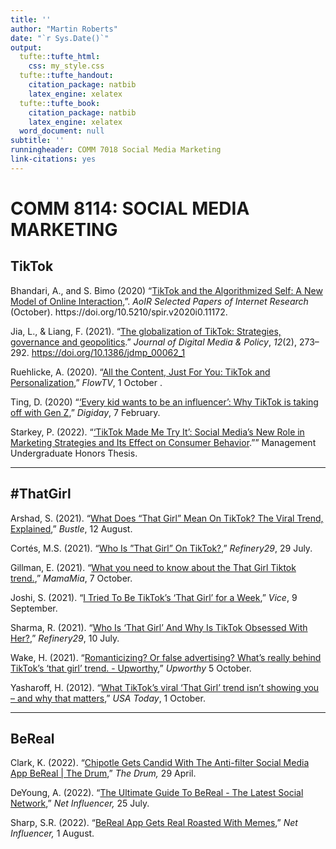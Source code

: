 ```yaml
---
title: ''
author: "Martin Roberts"
date: "`r Sys.Date()`"
output:
  tufte::tufte_html:
    css: my_style.css
  tufte::tufte_handout:
    citation_package: natbib
    latex_engine: xelatex
  tufte::tufte_book:
    citation_package: natbib
    latex_engine: xelatex
  word_document: null
subtitle: ''
runningheader: COMM 7018 Social Media Marketing
link-citations: yes
---
```

# COMM 8114: SOCIAL MEDIA MARKETING  

## TikTok
Bhandari, A., and S. Bimo (2020) "[TikTok and the Algorithmized Self: A New Model of Online Interaction](https://journals.uic.edu/ojs/index.php/spir/article/view/11172),". _AoIR Selected Papers of Internet Research_ (October). https://doi.org/10.5210/spir.v2020i0.11172.

Jia, L., & Liang, F. (2021). "[The globalization of TikTok: Strategies, governance and geopolitics](https://www.ingentaconnect.com/content/intellect/jdmp/2021/00000012/00000002/art00005;jsessionid=6g73hjqmtin9m.x-ic-live-01)." _Journal of Digital Media & Policy_, _12_(2), 273–292. [https://doi.org/10.1386/jdmp_00062_1](https://doi.org/10.1386/jdmp_00062_1)   

Ruehlicke, A. (2020). "[All the Content, Just For You: TikTok and Personalization](https://www.flowjournal.org/2020/10/content-just-for-you/)," _FlowTV_, 1 October .

Ting, D. (2020) "['Every kid wants to be an influencer': Why TikTok is taking off with Gen Z](https://digiday.com/%20marketing/every-kid-wants-influencer-tiktok-taking-off-gen-z/)," _Digiday_, 7 February.

Starkey, P. (2022). “['TikTok Made Me Try It': Social Media’s New Role in Marketing Strategies and Its Effect on Consumer Behavior](https://scholarworks.uark.edu/mgmtuht/18)."" Management Undergraduate Honors Thesis.

***

## \#ThatGirl
Arshad, S. (2021). "[What Does “That Girl” Mean On TikTok? The Viral Trend, Explained](https://www.bustle.com/life/what-does-that-girl-mean-tiktok-viral-trend)," _Bustle_, 12 August.

Cortés, M.S. (2021). "[Who Is "That Girl" On TikTok?](https://www.refinery29.com/en-us/2021/07/10563596/that-girl-tiktok-gen-z-trend)," _Refinery29_, 29 July.

Gillman, E. (2021). "[What you need to know about the That Girl Tiktok trend.](https://www.mamamia.com.au/that-girl-tiktok-trend/)," _MamaMia_, 7 October.

Joshi, S. (2021). "[I Tried To Be TikTok’s ‘That Girl’ for a Week](https://www.vice.com/en/article/5db8ek/tiktok-youtube-viral-trend-that-girl-internet-genz-challenge)," _Vice_, 9 September.

Sharma, R. (2021). "[Who Is 'That Girl' And Why Is TikTok Obsessed With Her?](https://www.refinery29.com/en-gb/2021/07/10551994/tiktok-obsession-with-that-girl)," _Refinery29_, 10 July.

Wake, H. (2021). "[Romanticizing? Or false advertising? What's really behind TikTok's 'that girl' trend. - Upworthy](https://www.upworthy.com/tiktok--that-girl-trends)," _Upworthy_ 5 October.

Yasharoff, H. (2012). "[What TikTok's viral 'That Girl' trend isn't showing you – and why that matters](https://news.yahoo.com/tiktoks-viral-girl-trend-isnt-120042853.html)," _USA Today_, 1 October.

***

## BeReal
Clark, K. (2022). "[Chipotle Gets Candid With The Anti-filter Social Media App BeReal | The Drum](https://www.thedrum.com/news/2022/04/29/chipotle-gets-candid-with-the-anti-filter-social-media-app-bereal)," _The Drum,_ 29 April.

DeYoung, A. (2022). "[The Ultimate Guide To BeReal - The Latest Social Network](https://www.netinfluencer.com/bereal/)," _Net Influencer,_ 25 July.

Sharp, S.R. (2022). "[BeReal App Gets Real Roasted With Memes](https://hyperallergic.com/751444/bereal-app-gets-real-roasted-with-memes/?utm_source=pocket_mylist),"  _Net Influencer,_ 1 August.
